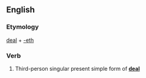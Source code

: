 ==English==

===Etymology===
[[deal]] + [[-eth]]

===Verb===
{{infl|en|verb form}}

# {{archaic}} Third-person singular present simple form of '''[[deal]]'''
{{anagrams:en/adeehlt}}